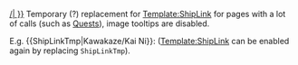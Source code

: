 <includeonly>[[{{#replace:{{{1}}}|/|&#32;}}]]</includeonly><noinclude>
Temporary (?) replacement for [[Template:ShipLink]] for pages with a lot of calls (such as [[Quests]]), image tooltips are disabled.

E.g. <nowiki>{{ShipLinkTmp|Kawakaze/Kai Ni}}</nowiki>: {{ShipLinkTmp|Kawakaze/Kai Ni}} ([[Template:ShipLink]] can be enabled again by replacing <code>ShipLinkTmp</code>).
</noinclude>